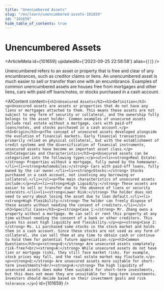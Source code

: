 ```yaml
---
title: "Unencumbered Assets"
slug: "/en/learn/unencumbered-assets-101659"
id: "101659"
hide_table_of_contents: true
---
```



# Unencumbered Assets

<ArticleMeta id={101659} updatedAt={'2023-09-25 22:58:58'} alias={`[]`} />
<div className='border-solid border-b border-t-0 my-4 border-[var(--ifm-color-gray-300)]' />

Unencumbered refers to an asset or property that is free and clear of any encumbrances, such as creditor claims or liens. An unencumbered asset is much easier to sell or transfer than one with an encumbrance. Examples of common unencumbered assets are houses free from mortgages and other liens, cars with paid off loans/notes, or stocks purchased in a cash account.

<AIContent content={`<h2>Unsecured Assets</h2><h3>Definition</h3><p>Unsecured assets are assets or properties that do not have any liens or mortgages attached to them. This means these assets are not subject to any form of security or collateral, and the ownership fully belongs to the asset holder. Common examples of unsecured assets include real estate without a mortgage, cars with paid-off loans/notes, and stocks purchased in a cash account.</p><h3>Origin</h3><p>The concept of unsecured assets developed alongside the evolution of financial markets. Early financial transactions primarily relied on physical collateral, but with the establishment of credit systems and the diversification of financial instruments, unsecured assets have become an important asset class.</p><h3>Categories and Characteristics</h3><p>Unsecured assets can be categorized into the following types:</p><ul><li><strong>Real Estate:</strong> Properties without a mortgage, fully owned by the homeowner.</li><li><strong>Automobiles:</strong> Cars with paid-off loans, fully owned by the car owner.</li><li><strong>Stocks:</strong> Stocks purchased in a cash account, not involving any borrowing or collateral.</li></ul><p>The main characteristics of unsecured assets include:</p><ul><li><strong>High Liquidity:</strong> These assets are easier to sell or transfer due to the absence of liens or security interests.</li><li><strong>Lower Risk:</strong> The holder does not need to worry about losing the asset due to loan default.</li><li><strong>High Flexibility:</strong> The holder can freely dispose of these assets without needing the consent of creditors.</li></ul><h3>Specific Cases</h3><p><strong>Case 1:</strong> Mr. Zhang owns a property without a mortgage. He can sell or rent this property at any time without needing the consent of a bank or other creditors. This gives his asset high liquidity and flexibility.</p><p><strong>Case 2:</strong> Ms. Li purchased some stocks in the stock market and holds them in a cash account. Since these stocks are not used as any form of collateral, she can sell them at any time to obtain cash or continue to hold them for potential future appreciation.</p><h3>Common Questions</h3><p><strong>Q:</strong> Are unsecured assets completely risk-free?<br/><strong>A:</strong> While unsecured assets do not have lien or mortgage risks, they still face market risks. For example, stock prices may fall, and the real estate market may fluctuate.</p><p><strong>Q:</strong> Are unsecured assets more suitable for short-term investments?<br/><strong>A:</strong> The high liquidity of unsecured assets does make them suitable for short-term investments, but this does not mean they are unsuitable for long-term investments. Investors should decide based on their investment goals and risk tolerance.</p>`} id={101659} />
